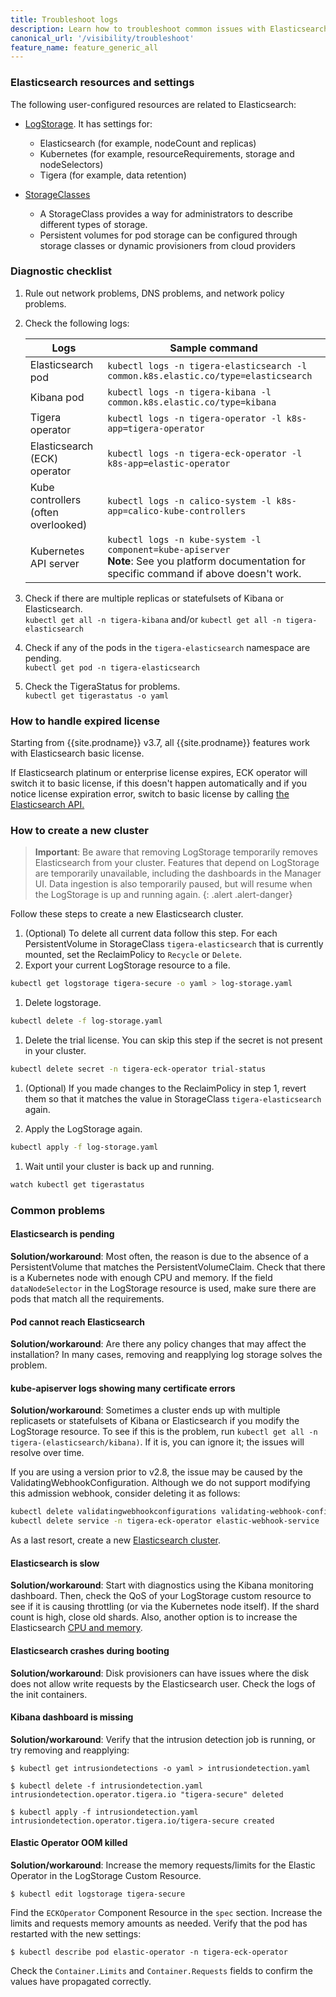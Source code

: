 ```yaml
---
title: Troubleshoot logs
description: Learn how to troubleshoot common issues with Elasticsearch.
canonical_url: '/visibility/troubleshoot'
feature_name: feature_generic_all
---
```


### Elasticsearch resources and settings

The following user-configured resources are related to Elasticsearch:

- [LogStorage]({{site.baseurl}}/reference/installation/api#operator.tigera.io/v1.LogStorage). It has settings for:
  - Elasticsearch (for example, nodeCount and replicas)
  - Kubernetes (for example, resourceRequirements, storage and nodeSelectors)
  - Tigera (for example, data retention)

- [StorageClasses]({{site.baseurl}}/getting-started/create-storage)
  - A StorageClass provides a way for administrators to describe different types of storage.
  - Persistent volumes for pod storage can be configured through storage classes or dynamic provisioners from cloud providers

### Diagnostic checklist

1. Rule out network problems, DNS problems, and network policy problems.
1. Check the following logs:

   | Logs                                | Sample command                                               |
   | ----------------------------------- | ------------------------------------------------------------ |
   | Elasticsearch pod                   | `kubectl logs -n tigera-elasticsearch -l common.k8s.elastic.co/type=elasticsearch` |
   | Kibana pod                          | `kubectl logs -n tigera-kibana -l common.k8s.elastic.co/type=kibana` |
   | Tigera operator                     | `kubectl logs -n tigera-operator -l k8s-app=tigera-operator` |
   | Elasticsearch (ECK) operator        | `kubectl logs -n tigera-eck-operator -l k8s-app=elastic-operator` |
   | Kube controllers (often overlooked) | `kubectl logs -n calico-system -l k8s-app=calico-kube-controllers` |
   | Kubernetes API server               | `kubectl logs -n kube-system -l component=kube-apiserver`<br />**Note**: See you platform documentation for specific command if above doesn't work. |
1. Check if there are multiple replicas or statefulsets of Kibana or Elasticsearch.  
   `kubectl get all -n tigera-kibana` and/or `kubectl get all -n tigera-elasticsearch`
1. Check if any of the pods in the `tigera-elasticsearch` namespace are pending.  
   `kubectl get pod -n tigera-elasticsearch`
1. Check the TigeraStatus for problems.  
   `kubectl get tigerastatus -o yaml`

### How to handle expired license
Starting from {{site.prodname}} v3.7, all {{site.prodname}} features work with Elasticsearch basic license.

If Elasticsearch platinum or enterprise license expires, ECK operator will switch it to basic license, if this doesn't happen automatically and if you notice license expiration error, switch to basic license by calling [the Elasticsearch API.](https://www.elastic.co/guide/en/elasticsearch/reference/current/start-basic.html)

### How to create a new cluster
> **Important**: Be aware that removing LogStorage temporarily removes Elasticsearch from your cluster. Features that depend on LogStorage are temporarily unavailable, including the dashboards in the Manager UI. Data ingestion is also temporarily paused, but will resume when the LogStorage is up and running again.
{: .alert .alert-danger}
   
Follow these steps to create a new Elasticsearch cluster.
1. (Optional) To delete all current data follow this step. For each PersistentVolume in StorageClass `tigera-elasticsearch` that is currently mounted, set the ReclaimPolicy to `Recycle` or `Delete`.
1. Export your current LogStorage resource to a file.
```bash
kubectl get logstorage tigera-secure -o yaml > log-storage.yaml
```

1. Delete logstorage.
```bash
kubectl delete -f log-storage.yaml
```

1. Delete the trial license. You can skip this step if the secret is not present in your cluster.
```bash
kubectl delete secret -n tigera-eck-operator trial-status
```

1. (Optional) If you made changes to the ReclaimPolicy in step 1, revert them so that it matches the value in StorageClass `tigera-elasticsearch` again.

1. Apply the LogStorage again.
```bash
kubectl apply -f log-storage.yaml
```

1. Wait until your cluster is back up and running.
```bash
watch kubectl get tigerastatus
```

### Common problems

#### Elasticsearch is pending

**Solution/workaround**: Most often, the reason is due to the absence of a PersistentVolume that matches the PersistentVolumeClaim. Check that there is a Kubernetes node with enough CPU and memory. If the field `dataNodeSelector` in  the LogStorage resource is used, make sure there are pods that match all the requirements.

#### Pod cannot reach Elasticsearch

**Solution/workaround**: Are there any policy changes that may affect the installation? In many cases, removing and reapplying log storage solves the problem.

#### kube-apiserver logs showing many certificate errors

**Solution/workaround**: Sometimes a cluster ends up with multiple replicasets or statefulsets of Kibana or Elasticsearch if you modify the LogStorage resource. To see if this is the problem, run `kubectl get all -n tigera-(elasticsearch/kibana)`. If it is, you can ignore it; the issues will resolve over time.

If you are using a version prior to v2.8, the issue may be caused by the ValidatingWebhookConfiguration. Although we do not support modifying this admission webhook, consider deleting it as follows:

```bash
kubectl delete validatingwebhookconfigurations validating-webhook-configuration
kubectl delete service -n tigera-eck-operator elastic-webhook-service
```

As a last resort, create a new [Elasticsearch cluster](#how-to-create-a-new-cluster).

#### Elasticsearch is slow 

**Solution/workaround**: Start with diagnostics using the Kibana monitoring dashboard. Then, check the QoS of your LogStorage custom resource to see if it is causing throttling (or via the Kubernetes node itself). If the shard count is high, close old shards. Also, another option is to increase the Elasticsearch [CPU and memory]({{site.baseurl}}/reference/installation/api#operator.tigera.io/v1.LogStorageSpec).

#### Elasticsearch crashes during booting

**Solution/workaround**: Disk provisioners can have issues where the disk does not allow write requests by the Elasticsearch user. Check the logs of the init containers.

#### Kibana dashboard is missing

**Solution/workaround**: Verify that the intrusion detection job is running, or try removing and reapplying: 

```
$ kubectl get intrusiondetections -o yaml > intrusiondetection.yaml

$ kubectl delete -f intrusiondetection.yaml 
intrusiondetection.operator.tigera.io "tigera-secure" deleted  
         
$ kubectl apply -f intrusiondetection.yaml 
intrusiondetection.operator.tigera.io/tigera-secure created
```

#### Elastic Operator OOM killed

**Solution/workaround**: Increase the memory requests/limits for the Elastic Operator in the LogStorage Custom Resource.

```
$ kubectl edit logstorage tigera-secure
```

Find the `ECKOperator` Component Resource in the `spec` section. Increase the limits and requests memory amounts as needed. Verify that the pod has restarted with the new settings:

```
$ kubectl describe pod elastic-operator -n tigera-eck-operator   
```

Check the `Container.Limits` and `Container.Requests` fields to confirm the values have propagated correctly.
